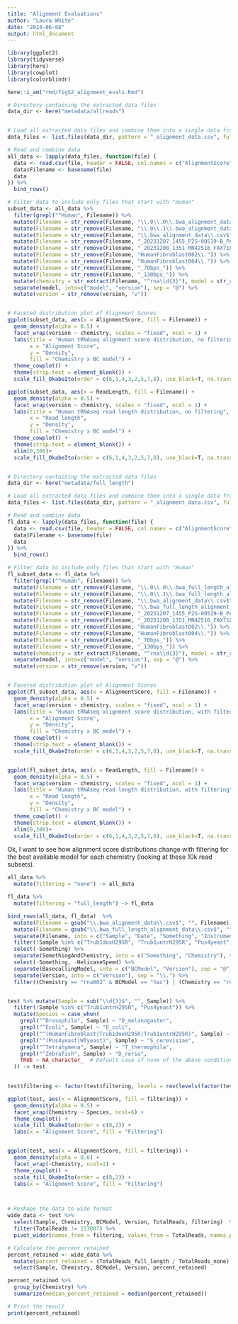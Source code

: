 ```yaml
---
title: "Alignment Evaluations"
author: "Laura White"
date: "2024-06-08"
output: html_document
---
```

```r
library(ggplot2)
library(tidyverse)
library(here)
library(cowplot)
library(colorblindr)

here::i_am("rmd/figS2_alignment_evals.Rmd")
```

```r

# Directory containing the extracted data files
data_dir <- here("metadata/allreads")


# Load all extracted data files and combine them into a single data frame
data_files <- list.files(data_dir, pattern = "_alignment_data.csv", full.names = TRUE)

# Read and combine data
all_data <- lapply(data_files, function(file) {
  data <- read.csv(file, header = FALSE, col.names = c("AlignmentScore", "MAPQ", "ReadLength", "AvgQuality"))
  data$Filename <- basename(file)
  data
}) %>%
  bind_rows()

# Filter data to include only files that start with "Human"
subset_data <- all_data %>%
  filter(grepl("^Human", Filename)) %>%
  mutate(Filename = str_remove(Filename, "\\.0\\.0\\.bwa_alignment_data\\.csv$")) %>%
  mutate(Filename = str_remove(Filename, "\\.0\\.1\\.bwa_alignment_data\\.csv$")) %>%
  mutate(Filename = str_remove(Filename, "\\.bwa_alignment_data\\.csv$")) %>%
  mutate(Filename = str_remove(Filename, "_20231207_1455_P2S-00519-B_PAS29437_b7f6c4bd")) %>%
  mutate(Filename = str_remove(Filename, "_20231208_1351_MN42516_FAX71838_b8f7b990")) %>%
  mutate(Filename = str_remove(Filename, "HumanFibroblast002\\.")) %>%
  mutate(Filename = str_remove(Filename, "HumanFibroblast004\\.")) %>%
  mutate(Filename = str_remove(Filename, "_70bps_")) %>%
  mutate(Filename = str_remove(Filename, "_130bps_")) %>%
  mutate(chemistry = str_extract(Filename, "^rna\\d{3}"), model = str_remove(Filename, "^rna\\d{3}")) %>%
  separate(model, into=c("model", "version"), sep = "@") %>%
  mutate(version = str_remove(version, "v"))


# Faceted distribution plot of Alignment Scores
ggplot(subset_data, aes(x = AlignmentScore, fill = Filename)) +
  geom_density(alpha = 0.5) +
  facet_wrap(version ~ chemistry, scales = "fixed", ncol = 1) +
  labs(title = "Human tRNAseq alignment score distribution, no filtering",
       x = "Alignment Score",
       y = "Density",
       fill = "Chemistry x BC model") +
  theme_cowplot() +
  theme(strip.text = element_blank()) +
  scale_fill_OkabeIto(order = c(6,1,4,3,2,5,7,8), use_black=T, na.translate = FALSE)

ggplot(subset_data, aes(x = ReadLength, fill = Filename)) +
  geom_density(alpha = 0.5) +
  facet_wrap(version ~ chemistry, scales = "fixed", ncol = 1) +
  labs(title = "Human tRNAseq read length distribution, no filtering",
       x = "Read length",
       y = "Density",
       fill = "Chemistry x BC model") +
  theme_cowplot() +
  theme(strip.text = element_blank()) +
  xlim(0,300)+
  scale_fill_OkabeIto(order = c(6,1,4,3,2,5,7,8), use_black=T, na.translate = FALSE)



```

```r

# Directory containing the extracted data files
data_dir <- here("metadata/full_length")

# Load all extracted data files and combine them into a single data frame
data_files <- list.files(data_dir, pattern = "_alignment_data.csv", full.names = TRUE)

# Read and combine data
fl_data <- lapply(data_files, function(file) {
  data <- read.csv(file, header = FALSE, col.names = c("AlignmentScore", "MAPQ", "ReadLength", "AvgQuality"))
  data$Filename <- basename(file)
  data
}) %>%
  bind_rows()

# Filter data to include only files that start with "Human"
fl_subset_data <- fl_data %>%
  filter(grepl("^Human", Filename)) %>%
  mutate(Filename = str_remove(Filename, "\\.0\\.0\\.bwa_full_length_alignment_data\\.csv$")) %>%
  mutate(Filename = str_remove(Filename, "\\.0\\.1\\.bwa_full_length_alignment_data\\.csv$")) %>%
  mutate(Filename = str_remove(Filename, "\\.bwa_alignment_data\\.csv$")) %>%
  mutate(Filename = str_remove(Filename, "\\.bwa_full_length_alignment_data\\.csv$")) %>%
  mutate(Filename = str_remove(Filename, "_20231207_1455_P2S-00519-B_PAS29437_b7f6c4bd")) %>%
  mutate(Filename = str_remove(Filename, "_20231208_1351_MN42516_FAX71838_b8f7b990")) %>%
  mutate(Filename = str_remove(Filename, "HumanFibroblast002\\.")) %>%
  mutate(Filename = str_remove(Filename, "HumanFibroblast004\\.")) %>%
  mutate(Filename = str_remove(Filename, "_70bps_")) %>%
  mutate(Filename = str_remove(Filename, "_130bps_")) %>%
  mutate(chemistry = str_extract(Filename, "^rna\\d{3}"), model = str_remove(Filename, "^rna\\d{3}")) %>%
  separate(model, into=c("model", "version"), sep = "@") %>%
  mutate(version = str_remove(version, "v"))


# Faceted distribution plot of Alignment Scores
ggplot(fl_subset_data, aes(x = AlignmentScore, fill = Filename)) +
  geom_density(alpha = 0.5) +
  facet_wrap(version ~ chemistry, scales = "fixed", ncol = 1) +
  labs(title = "Human tRNAseq alignment score distribution, with filtering",
       x = "Alignment Score",
       y = "Density",
       fill = "Chemistry x BC model") +
  theme_cowplot() +
  theme(strip.text = element_blank()) +
  scale_fill_OkabeIto(order = c(6,1,4,3,2,5,7,8), use_black=T, na.translate = FALSE)


ggplot(fl_subset_data, aes(x = ReadLength, fill = Filename)) +
  geom_density(alpha = 0.5) +
  facet_wrap(version ~ chemistry, scales = "fixed", ncol = 1) +
  labs(title = "Human tRNAseq read length distribution, with filtering",
       x = "Read length",
       y = "Density",
       fill = "Chemistry x BC model") +
  theme_cowplot() +
  theme(strip.text = element_blank()) +
  xlim(0,300)+
  scale_fill_OkabeIto(order = c(6,1,4,3,2,5,7,8), use_black=T, na.translate = FALSE)


```
Ok, I want to see how alignment score distributions change with filtering for the best available model for each chemistry (looking at these 10k read subsets).
```r
all_data %>%
  mutate(filtering = "none") -> all_data

fl_data %>%
  mutate(filtering = "full_length") -> fl_data

bind_rows(all_data, fl_data)  %>%
  mutate(Filename = gsub("\\.bwa_alignment_data\\.csv$", "", Filename)) %>%
  mutate(Filename = gsub("\\.bwa_full_length_alignment_data\\.csv$", "", Filename)) %>%
  separate(Filename, into = c("Sample", "Date", "Something", "Instrument", "Flowcell", "SomethingAndChemistry", "HelicaseSpeed", "BasecallingModel"), sep = "_", extra = "merge") %>%
  filter(!Sample %in% c("Trub1doxH295R", "Trub1untrH295R", "Pus4yeast", "Grandeyeast", "Petityeast", "Pus1yeast", "Pus2yeast", "T4infectedecoli")) %>% # wildtypes only
  select(-Something) %>%
  separate(SomethingAndChemistry, into = c("Something", "Chemistry"), sep = "\\.", extra="merge") %>%
  select(-Something, -HelicaseSpeed) %>%
  separate(BasecallingModel, into = c("BCModel", "Version"), sep = "@") %>%
  separate(Version, into = c("Version"), sep = "\\.") %>%
  filter((Chemistry == "rna002" & BCModel == "hac") | (Chemistry == "rna004" & BCModel == "sup" & Version == "v5")) -> test


test %>% mutate(Sample = sub("\\d{3}$", "", Sample)) %>%
  filter(!Sample %in% c("Trub1untrH295R", "Pus4yeast")) %>%
  mutate(Species = case_when(
    grepl("^Drosophila", Sample) ~ "D_melanogaster",
    grepl("^Ecoli", Sample) ~ "E_coli",
    grepl("^(HumanFibroblast|Trub1doxH295R|Trub1untrH295R)", Sample) ~ "H_sapiens",
    grepl("^(Pus4yeast|WTyeast)", Sample) ~ "S_cerevisiae",
    grepl("^Tetrahymena", Sample) ~ "T_thermophila",
    grepl("^Zebrafish", Sample) ~ "D_rerio",
    TRUE ~ NA_character_  # Default case if none of the above conditions are met
  )) -> test
    

test$filtering <- factor(test$filtering, levels = rev(levels(factor(test$filtering))))

ggplot(test, aes(x = AlignmentScore, fill = filtering)) +
  geom_density(alpha = 0.5) +
  facet_wrap(Chemistry ~ Species, ncol=6) +
  theme_cowplot() +
  scale_fill_OkabeIto(order = c(8,2)) +
  labs(x = "Alignment Score", fill = "Filtering")


ggplot(test, aes(x = AlignmentScore, fill = filtering)) +
  geom_density(alpha = 0.6) +
  facet_wrap(~Chemistry, ncol=1) +
  theme_cowplot() +
  scale_fill_OkabeIto(order = c(8,2)) +
  labs(x = "Alignment Score", fill = "Filtering")



# Reshape the data to wide format
wide_data <- test %>%
  select(Sample, Chemistry, BCModel, Version, TotalReads, filtering)  %>% # remove 1 duplicate basecalling
  filter(TotalReads != 157007) %>%
  pivot_wider(names_from = filtering, values_from = TotalReads, names_prefix = "TotalReads_")

# Calculate the percent retained
percent_retained <- wide_data %>%
  mutate(percent_retained = (TotalReads_full_length / TotalReads_none) * 100) %>%
  select(Sample, Chemistry, BCModel, Version, percent_retained)

percent_retained %>%
  group_by(Chemistry) %>%
  summarize(median_percent_retained = median(percent_retained))

# Print the result
print(percent_retained)
```

